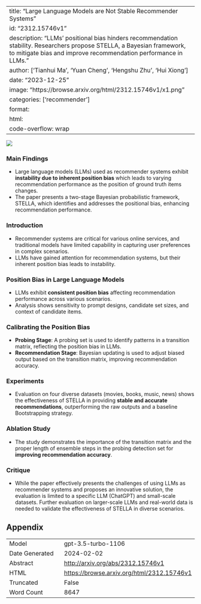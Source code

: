 
---
title: "Large Language Models are Not Stable Recommender Systems"
id: "2312.15746v1"
description: "LLMs' positional bias hinders recommendation stability. Researchers propose STELLA, a Bayesian framework, to mitigate bias and improve recommendation performance in LLMs."
author: ['Tianhui Ma', 'Yuan Cheng', 'Hengshu Zhu', 'Hui Xiong']
date: "2023-12-25"
image: "https://browse.arxiv.org/html/2312.15746v1/x1.png"
categories: ['recommender']
format:
  html:
    code-overflow: wrap
---

![](https://browse.arxiv.org/html/2312.15746v1/x1.png)

### Main Findings

- Large language models (LLMs) used as recommender systems exhibit **instability due to inherent position bias** which leads to varying recommendation performance as the position of ground truth items changes.
- The paper presents a two-stage Bayesian probabilistic framework, STELLA, which identifies and addresses the positional bias, enhancing recommendation performance.

### Introduction
- Recommender systems are critical for various online services, and traditional models have limited capability in capturing user preferences in complex scenarios.
- LLMs have gained attention for recommendation systems, but their inherent position bias leads to instability.

### Position Bias in Large Language Models
- LLMs exhibit **consistent position bias** affecting recommendation performance across various scenarios.
- Analysis shows sensitivity to prompt designs, candidate set sizes, and context of candidate items.

### Calibrating the Position Bias
- **Probing Stage**: A probing set is used to identify patterns in a transition matrix, reflecting the position bias in LLMs.
- **Recommendation Stage**: Bayesian updating is used to adjust biased output based on the transition matrix, improving recommendation accuracy.

### Experiments
- Evaluation on four diverse datasets (movies, books, music, news) shows the effectiveness of STELLA in providing **stable and accurate recommendations**, outperforming the raw outputs and a baseline Bootstrapping strategy.

### Ablation Study
- The study demonstrates the importance of the transition matrix and the proper length of ensemble steps in the probing detection set for **improving recommendation accuracy**.

### Critique
- While the paper effectively presents the challenges of using LLMs as recommender systems and proposes an innovative solution, the evaluation is limited to a specific LLM (ChatGPT) and small-scale datasets. Further evaluation on larger-scale LLMs and real-world data is needed to validate the effectiveness of STELLA in diverse scenarios.

## Appendix

|          |          |
|----------|----------|
| Model     | gpt-3.5-turbo-1106       |
| Date Generated     | 2024-02-02       |
| Abstract | [http://arxiv.org/abs/2312.15746v1](http://arxiv.org/abs/2312.15746v1)        |
| HTML     | [https://browse.arxiv.org/html/2312.15746v1](https://browse.arxiv.org/html/2312.15746v1)       |
| Truncated       | False       |
| Word Count       | 8647       |